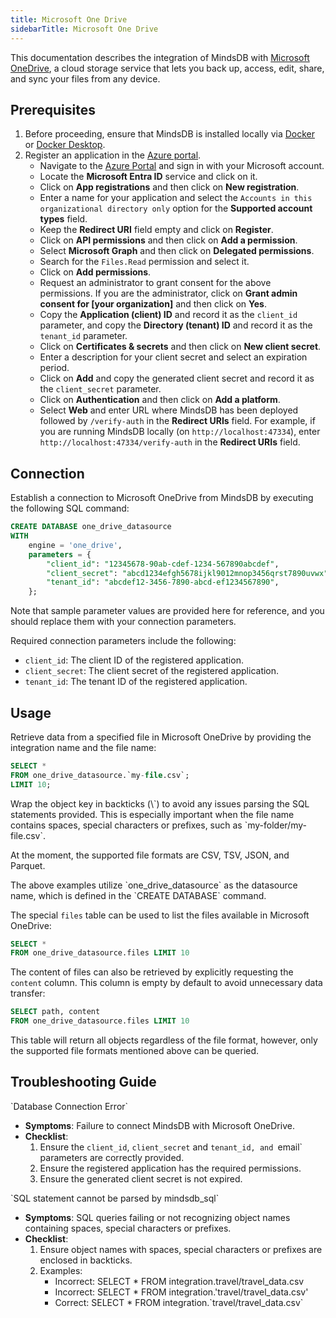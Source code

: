 ```yaml
---
title: Microsoft One Drive
sidebarTitle: Microsoft One Drive
---
```


This documentation describes the integration of MindsDB with [Microsoft OneDrive](https://www.microsoft.com/en-us/microsoft-365/onedrive/online-cloud-storage), a cloud storage service that lets you back up, access, edit, share, and sync your files from any device.

## Prerequisites

1. Before proceeding, ensure that MindsDB is installed locally via [Docker](/setup/self-hosted/docker) or [Docker Desktop](/setup/self-hosted/docker-desktop).
2. Register an application in the [Azure portal](https://portal.azure.com/).
    - Navigate to the [Azure Portal](https://portal.azure.com/#home) and sign in with your Microsoft account.
    - Locate the **Microsoft Entra ID** service and click on it.
    - Click on **App registrations** and then click on **New registration**.
    - Enter a name for your application and select the `Accounts in this organizational directory only` option for the **Supported account types** field.
    - Keep the **Redirect URI** field empty and click on **Register**.
    - Click on **API permissions** and then click on **Add a permission**.
    - Select **Microsoft Graph** and then click on **Delegated permissions**.
    - Search for the `Files.Read` permission and select it.
    - Click on **Add permissions**.
    - Request an administrator to grant consent for the above permissions. If you are the administrator, click on **Grant admin consent for [your organization]** and then click on **Yes**.
    - Copy the **Application (client) ID** and record it as the `client_id` parameter, and copy the **Directory (tenant) ID** and record it as the `tenant_id` parameter.
    - Click on **Certificates & secrets** and then click on **New client secret**.
    - Enter a description for your client secret and select an expiration period.
    - Click on **Add** and copy the generated client secret and record it as the `client_secret` parameter.
    - Click on **Authentication** and then click on **Add a platform**.
    - Select **Web** and enter URL where MindsDB has been deployed followed by `/verify-auth` in the **Redirect URIs** field. For example, if you are running MindsDB locally (on `http://localhost:47334`), enter `http://localhost:47334/verify-auth` in the **Redirect URIs** field.

## Connection

Establish a connection to Microsoft OneDrive from MindsDB by executing the following SQL command:

```sql
CREATE DATABASE one_drive_datasource
WITH
    engine = 'one_drive',
    parameters = {
        "client_id": "12345678-90ab-cdef-1234-567890abcdef",
        "client_secret": "abcd1234efgh5678ijkl9012mnop3456qrst7890uvwx",
        "tenant_id": "abcdef12-3456-7890-abcd-ef1234567890",
    };
```

<Note>
Note that sample parameter values are provided here for reference, and you should replace them with your connection parameters.
</Note>

Required connection parameters include the following:

* `client_id`: The client ID of the registered application.
* `client_secret`: The client secret of the registered application.
* `tenant_id`: The tenant ID of the registered application.

## Usage

Retrieve data from a specified file in Microsoft OneDrive by providing the integration name and the file name:

```sql
SELECT *
FROM one_drive_datasource.`my-file.csv`;
LIMIT 10;
```

<Tip>
Wrap the object key in backticks (\`) to avoid any issues parsing the SQL statements provided. This is especially important when the file name contains spaces, special characters or prefixes, such as `my-folder/my-file.csv`.

At the moment, the supported file formats are CSV, TSV, JSON, and Parquet. 
</Tip>

<Note>
The above examples utilize `one_drive_datasource` as the datasource name, which is defined in the `CREATE DATABASE` command.
</Note>

The special `files` table can be used to list the files available in Microsoft OneDrive:

```sql
SELECT *
FROM one_drive_datasource.files LIMIT 10
```

The content of files can also be retrieved by explicitly requesting the `content` column. This column is empty by default to avoid unnecessary data transfer:

```sql
SELECT path, content
FROM one_drive_datasource.files LIMIT 10
```

<Tip>
This table will return all objects regardless of the file format, however, only the supported file formats mentioned above can be queried.
</Tip>

## Troubleshooting Guide

<Warning>
`Database Connection Error`

* **Symptoms**: Failure to connect MindsDB with Microsoft OneDrive.
* **Checklist**:
    1. Ensure the `client_id`, `client_secret` and `tenant_id, and `email` parameters are correctly provided.
    2. Ensure the registered application has the required permissions.
    3. Ensure the generated client secret is not expired.
</Warning>

<Warning>
`SQL statement cannot be parsed by mindsdb_sql`

* **Symptoms**: SQL queries failing or not recognizing object names containing spaces, special characters or prefixes.
* **Checklist**:
    1. Ensure object names with spaces, special characters or prefixes are enclosed in backticks.
    2. Examples:
        * Incorrect: SELECT * FROM integration.travel/travel_data.csv
        * Incorrect: SELECT * FROM integration.'travel/travel_data.csv'
        * Correct: SELECT * FROM integration.\`travel/travel_data.csv\`
</Warning>